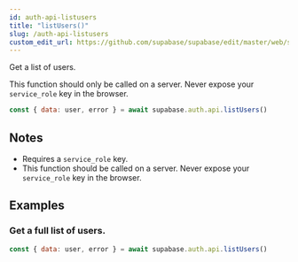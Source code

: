 ```yaml
---
id: auth-api-listusers
title: "listUsers()"
slug: /auth-api-listusers
custom_edit_url: https://github.com/supabase/supabase/edit/master/web/spec/supabase_js_v2_ref.yml
---
```



Get a list of users.

This function should only be called on a server. Never expose your `service_role` key in the browser.

```js
const { data: user, error } = await supabase.auth.api.listUsers()
```






## Notes

- Requires a `service_role` key.
- This function should be called on a server. Never expose your `service_role` key in the browser.










## Examples

### Get a full list of users.



```js
const { data: user, error } = await supabase.auth.api.listUsers()
```